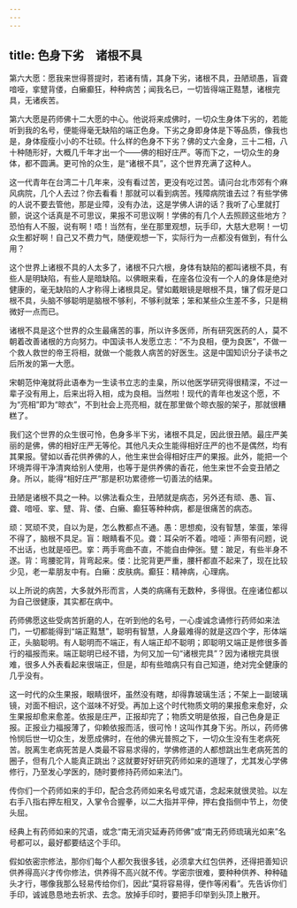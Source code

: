 ```yaml
---
---
---
```

title: 色身下劣　诸根不具
---





第六大愿：愿我来世得菩提时，若诸有情，其身下劣，诸根不具，丑陋顽愚，盲聋喑哑，挛躄背偻，白癞癫狂，种种病苦；闻我名已，一切皆得端正黠慧，诸根完具，无诸疾苦。


第六大愿是药师佛十二大愿的中心。他说将来成佛时，一切众生身体下劣的，若能听到我的名号，便能得毫无缺陷的端正色身。下劣之身即身体是下等品质，像我也是，身体瘦瘦小小的不壮硕。什么样的色身不下劣？佛的丈六金身，三十二相，八十种随形好，大概几千年才出一个——佛的相好庄严。等而下之，一切众生的身体，都不圆满。更可怜的众生，是“诸根不具”，这个世界充满了这种人。

这一代青年在台湾二十几年来，没有看过苦，更没有吃过苦。请问台北市郊有个麻风病院，几个人去过？你去看看！那就可以看到病苦。残障病院谁去过？有些学佛的人说不要去管他，那是业障，没有办法，这是学佛人讲的话？我听了心里就打颤，说这个话真是不可思议，果报不可思议啊！学佛的有几个人去照顾这些地方？恐怕有人不服，说有啊！唔！当然有，坐在那里观想，玩手印，大慈大悲啊！一切众生都好啊！自己又不费力气，随便观想一下，实际行为一点都没有做到，有什么用？

这个世界上诸根不具的人太多了，诸根不只六根，身体有缺陷的都叫诸根不具，有些人是明缺陷，有些人是暗缺陷。以佛眼来看，在座各位没有一个人的身体是绝对健康的，毫无缺陷的人才称得上诸根具足。譬如戴眼镜是眼根不具，镶了假牙是口根不具，头脑不够聪明是脑根不够利，不够利就笨；笨和某些众生差不多，只是稍微好一点而已。

诸根不具是这个世界的众生最痛苦的事，所以许多医师，所有研究医药的人，莫不朝着改善诸根的方向努力。中国读书人发愿立志：“不为良相，便为良医”，不做一个救人救世的帝王将相，就做一个能救人病苦的好医生。这是中国知识分子读书之后所发的第一大愿。

宋朝范仲淹就将此语奉为一生读书立志的圭臬，所以他医学研究得很精深，不过一辈子没有用上，后来出将入相，成为良相。当然啦！现代的青年也发这个愿，不为“亮相”即为“晾衣”，不到社会上亮亮相，就在那里做个晾衣服的架子，那就很糟糕了。

我们这个世界的众生很可怜，色身多半下劣，诸根不具足，因此很丑陋。最庄严美丽的是佛，佛的相好庄严无等伦。其他凡夫众生能得相好庄严的也不是偶然，均有其果报。譬如以香花供养佛的人，他生来世会得相好庄严的果报。此外，能把一个环境弄得干净清爽给别人使用，也等于是供养佛的香花，他生来世不会变丑陋之身。所以，能得“相好庄严”那是积功累德修一切善法的结果。

丑陋是诸根不具之一种。以佛法看众生，丑陋就是病态，另外还有顽、愚、盲、聋、喑哑、挛、躄、背、偻、白癞、癫狂等种种病，都是很痛苦的病态。

顽：冥顽不灵，自以为是，怎么教都点不通。愚：思想痴，没有智慧，笨蛋，笨得不得了，脑根不具足。盲：眼睛看不见。聋：耳朵听不着。喑哑：声带有问题，说不出话，也就是哑巴。挛：两手弯曲不直，不能自由伸张。躄：跛足，有些半身不遂。背：弯腰驼背，背弯起来。偻：比驼背更严重，腰杆都直不起来了，现在比较少见，老一辈朋友中有。白癞：皮肤病。癫狂：精神病，心理病。

以上所说的病苦，大多就外形而言，人类的病痛有无数种，多得很。在座诸位都以为自己很健康，其实都在病中。

药师佛愿这些受病苦折磨的人，在听到他的名号，一心虔诚念诵修行药师如来法门，一切都能得到“端正黠慧”，聪明有智慧，人身最难得的就是这四个字，形体端正，头脑聪明。有人聪明而不端正，有人端正却不聪明；即聪明又端正是修很多善行的福报而来。端正聪明已经不错，为何又加一句“诸根完具”？因为诸根完具很难，很多人外表看起来很端正，但是，却有些暗病只有自己知道，绝对完全健康的几乎没有。

这一时代的众生果报，眼睛很坏，虽然没有瞎，却得靠玻璃生活；不架上一副玻璃镜，对面不相识，这个滋味不好受。再加上这个时代物质文明的果报愈来愈好，众生果报却愈来愈差。依报是庄严，正报却完了；物质文明是依报，自己色身是正报。正报业力福报薄了，仰赖依报而活，很可怜！这叫作其身下劣。所以，药师佛怜悯后世一切众生，发愿成佛时，在他的佛光普照之下，一切众生没有生老病死苦。脱离生老病死苦是人类最不容易求得的，学佛修道的人都想跳出生老病死苦的圈子，但有几个人能真正跳出？这就要好好研究药师如来的道理了，尤其发心学佛修行，乃至发心学医的，随时要修持药师如来法门。

传你们一个药师如来的手印，配合念药师如来名号或咒语，念起来就很灵验。以左右手八指右押左相叉，入掌令合握拳，以二大指并平伸，押右食指侧中节上，勿使头屈。

经典上有药师如来的咒语，或念“南无消灾延寿药师佛”或“南无药师琉璃光如来”名号都可以，最好都要结这个手印。

假如依密宗修法，那你们每个人都欠我很多钱，必须拿大红包供养，还得把善知识供养得高兴才传你修法，供养得不高兴就不传。学密宗很难，要种种供养、种种磕头才行，哪像我那么轻易传给你们，因此“莫将容易得，便作等闲看”。先告诉你们手印，诚诚恳恳地去祈求、去念。放掉手印时，要把手印举到头顶上散开。